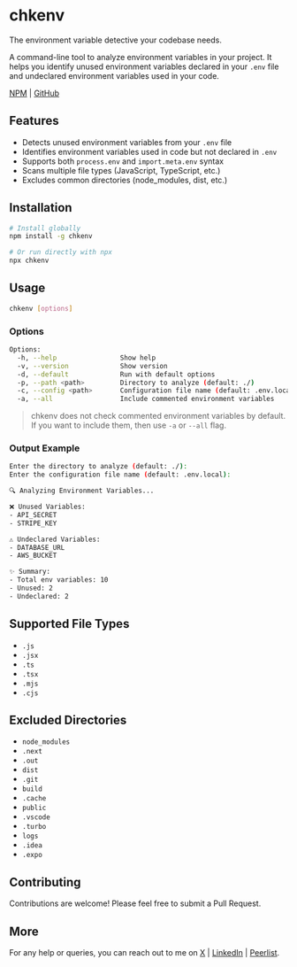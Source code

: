 # chkenv

The environment variable detective your codebase needs.

A command-line tool to analyze environment variables in your project. It helps you identify unused environment variables declared in your `.env` file and undeclared environment variables used in your code.

[NPM](https://www.npmjs.com/package/chkenv) | [GitHub](https://github.com/sudipb7/chkenv)

## Features

- Detects unused environment variables from your `.env` file
- Identifies environment variables used in code but not declared in `.env`
- Supports both `process.env` and `import.meta.env` syntax
- Scans multiple file types (JavaScript, TypeScript, etc.)
- Excludes common directories (node_modules, dist, etc.)

## Installation

```bash
# Install globally
npm install -g chkenv

# Or run directly with npx
npx chkenv
```

## Usage

```bash
chkenv [options]
```

### Options

```bash
Options:
  -h, --help                Show help
  -v, --version             Show version
  -d, --default             Run with default options
  -p, --path <path>         Directory to analyze (default: ./)
  -c, --config <path>       Configuration file name (default: .env.local)
  -a, --all                 Include commented environment variables
```

> chkenv does not check commented environment variables by default. If you want to include them, then use `-a` or `--all` flag.

### Output Example

```bash
Enter the directory to analyze (default: ./):
Enter the configuration file name (default: .env.local):

🔍 Analyzing Environment Variables...

❌ Unused Variables:
- API_SECRET
- STRIPE_KEY

⚠️ Undeclared Variables:
- DATABASE_URL
- AWS_BUCKET

✨ Summary:
- Total env variables: 10
- Unused: 2
- Undeclared: 2
```

## Supported File Types

- `.js`
- `.jsx`
- `.ts`
- `.tsx`
- `.mjs`
- `.cjs`

## Excluded Directories

- `node_modules`
- `.next`
- `.out`
- `dist`
- `.git`
- `build`
- `.cache`
- `public`
- `.vscode`
- `.turbo`
- `logs`
- `.idea`
- `.expo`

## Contributing

Contributions are welcome! Please feel free to submit a Pull Request.

## More

For any help or queries, you can reach out to me on [X](https://x.com/sudipbiswas_dev) | [LinkedIn](https://linkedin.com/in/sudipb7) | [Peerlist](https://peerlist.io/sudipbiswas).

